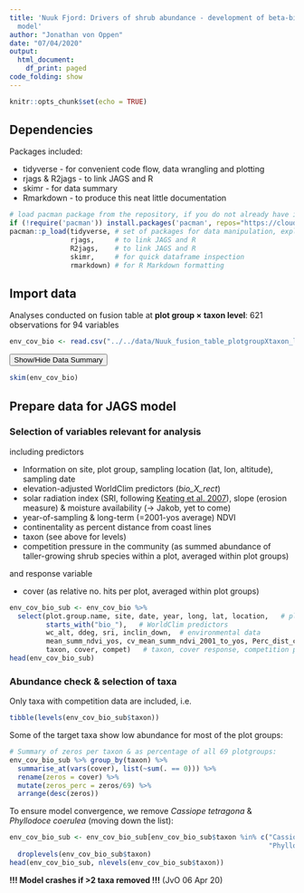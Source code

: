 ```yaml
---
title: 'Nuuk Fjord: Drivers of shrub abundance - development of beta-binomial mixture
  model'
author: "Jonathan von Oppen"
date: "07/04/2020"
output:
  html_document:
    df_print: paged
code_folding: show
---
```


```r
knitr::opts_chunk$set(echo = TRUE)
```
## Dependencies ####
Packages included:

* tidyverse - for convenient code flow, data wrangling and plotting
* rjags & R2jags - to link JAGS and R
* skimr - for data summary
* Rmarkdown - to produce this neat little documentation
```r
# load pacman package from the repository, if you do not already have it
if (!require('pacman')) install.packages('pacman', repos="https://cloud.r-project.org")
pacman::p_load(tidyverse, # set of packages for data manipulation, exploration and visualisation
               rjags,     # to link JAGS and R
               R2jags,    # to link JAGS and R
               skimr,     # for quick dataframe inspection
               rmarkdown) # for R Markdown formatting
```
## Import data ####
Analyses conducted on fusion table at **plot group $\times$ taxon level**: 621 observations for 94 variables
```r
env_cov_bio <- read.csv("../../data/Nuuk_fusion_table_plotgroupXtaxon_level.csv", header = T)
```
<button class="btn btn-primary" data-toggle="collapse" data-target="#BlockName"> Show/Hide Data Summary </button>
<div id="BlockName" class="collapse">
```r
skim(env_cov_bio)
```

## Prepare data for JAGS model ####
### Selection of variables relevant for analysis
including predictors

* Information on site, plot group, sampling location (lat, lon, altitude), sampling date 
* elevation-adjusted WorldClim predictors (*bio_X_rect*) 
* solar radiation index (SRI, following [Keating et al. 2007](http://www.bioone.org/doi/abs/10.2193/2006-359)), slope (erosion measure) & moisture availability (-> Jakob, yet to come)
* year-of-sampling & long-term (=2001-yos average) NDVI
* continentality as percent distance from coast lines
* taxon (see above for levels)
* competition pressure in the community (as summed abundance of taller-growing shrub species within a plot, averaged within plot groups)

and response variable 

* cover (as relative no. hits per plot, averaged within plot groups)
```r
env_cov_bio_sub <- env_cov_bio %>% 
  select(plot.group.name, site, date, year, long, lat, location,   # plot info / metadata
         starts_with("bio_"),   # WorldClim predictors
         wc_alt, ddeg, sri, inclin_down,  # environmental data
         mean_summ_ndvi_yos, cv_mean_summ_ndvi_2001_to_yos, Perc_dist_coast_lines, 
         taxon, cover, compet)   # taxon, cover response, competition pressure
head(env_cov_bio_sub)
```

### Abundance check & selection of taxa ####

Only taxa with competition data are included, i.e.
```r
tibble(levels(env_cov_bio_sub$taxon))
```

Some of the target taxa show low abundance for most of the plot groups:
```r
# Summary of zeros per taxon & as percentage of all 69 plotgroups:
env_cov_bio_sub %>% group_by(taxon) %>% 
  summarise_at(vars(cover), list(~sum(. == 0))) %>% 
  rename(zeros = cover) %>% 
  mutate(zeros_perc = zeros/69) %>% 
  arrange(desc(zeros))
```

To ensure model convergence, we remove *Cassiope tetragona* & *Phyllodoce coerulea* (moving down the list):
```r
env_cov_bio_sub <- env_cov_bio_sub[env_cov_bio_sub$taxon %in% c("Cassiope tetragona", 
                                                                "Phyllodoce coerulea")==F,] %>% 
  droplevels(env_cov_bio_sub$taxon)
head(env_cov_bio_sub, nlevels(env_cov_bio_sub$taxon))
```
**!!! Model crashes if >2 taxa removed !!!** (JvO 06 Apr 20)

